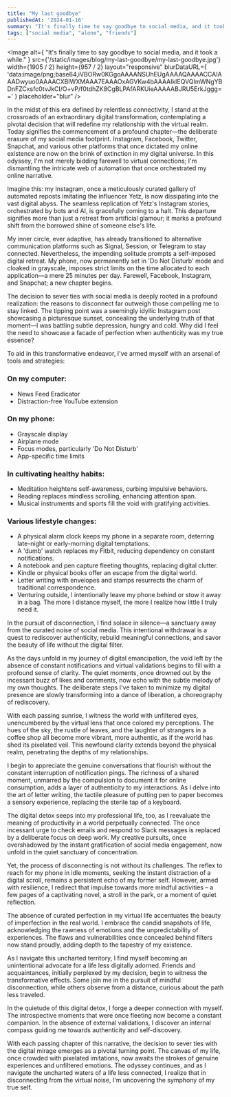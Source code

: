```yaml
---
title: "My last goodbye"
publishedAt: '2024-01-16'
summary: "It's finally time to say goodbye to social media, and it took a while."
tags: ["social media", "alone", "friends"]
---
```


<Image
  alt={
    "It's finally time to say goodbye to social media, and it took a while."
  }
  src={'/static/images/blog/my-last-goodbye/my-last-goodbye.jpg'}
  width={1905 / 2}
  height={957 / 2}
  layout="responsive"
  blurDataURL={
    'data:image/png;base64,iVBORw0KGgoAAAANSUhEUgAAAAQAAAACCAIAAADwyuo0AAAACXBIWXMAAA7EAAAOxAGVKw4bAAAAIklEQVQImWNgYBDnFZCxsfc0tvJkCI/O+vP/f0tdhZK8CgBLPAfARKUieAAAAABJRU5ErkJggg=='
  }
  placeholder="blur"
/>

In the midst of this era defined by relentless connectivity, I stand at the crossroads of an extraordinary digital transformation, contemplating a pivotal decision that will redefine my relationship with the virtual realm. Today signifies the commencement of a profound chapter—the deliberate erasure of my social media footprint. Instagram, Facebook, Twitter, Snapchat, and various other platforms that once dictated my online existence are now on the brink of extinction in my digital universe. In this odyssey, I'm not merely bidding farewell to virtual connections; I'm dismantling the intricate web of automation that once orchestrated my online narrative.

Imagine this: my Instagram, once a meticulously curated gallery of automated reposts imitating the influencer Yetz, is now dissipating into the vast digital abyss. The seamless replication of Yetz's Instagram stories, orchestrated by bots and AI, is gracefully coming to a halt. This departure signifies more than just a retreat from artificial glamour; it marks a profound shift from the borrowed shine of someone else's life.

My inner circle, ever adaptive, has already transitioned to alternative communication platforms such as Signal, Session, or Telegram to stay connected. Nevertheless, the impending solitude prompts a self-imposed digital retreat. My phone, now permanently set in 'Do Not Disturb' mode and cloaked in grayscale, imposes strict limits on the time allocated to each application—a mere 25 minutes per day. Farewell, Facebook, Instagram, and Snapchat; a new chapter begins.

The decision to sever ties with social media is deeply rooted in a profound realization: the reasons to disconnect far outweigh those compelling me to stay linked. The tipping point was a seemingly idyllic Instagram post showcasing a picturesque sunset, concealing the underlying truth of that moment—I was battling subtle depression, hungry and cold. Why did I feel the need to showcase a facade of perfection when authenticity was my true essence?

To aid in this transformative endeavor, I've armed myself with an arsenal of tools and strategies:

### On my computer:
- News Feed Eradicator
- Distraction-free YouTube extension

### On my phone:
- Grayscale display
- Airplane mode
- Focus modes, particularly 'Do Not Disturb'
- App-specific time limits

### In cultivating healthy habits:
- Meditation heightens self-awareness, curbing impulsive behaviors.
- Reading replaces mindless scrolling, enhancing attention span.
- Musical instruments and sports fill the void with gratifying activities.

### Various lifestyle changes:
- A physical alarm clock keeps my phone in a separate room, deterring late-night or early-morning digital temptations.
- A 'dumb' watch replaces my Fitbit, reducing dependency on constant notifications.
- A notebook and pen capture fleeting thoughts, replacing digital clutter.
- Kindle or physical books offer an escape from the digital world.
- Letter writing with envelopes and stamps resurrects the charm of traditional correspondence.
- Venturing outside, I intentionally leave my phone behind or stow it away in a bag. The more I distance myself, the more I realize how little I truly need it.

In the pursuit of disconnection, I find solace in silence—a sanctuary away from the curated noise of social media. This intentional withdrawal is a quest to rediscover authenticity, rebuild meaningful connections, and savor the beauty of life without the digital filter.

As the days unfold in my journey of digital emancipation, the void left by the absence of constant notifications and virtual validations begins to fill with a profound sense of clarity. The quiet moments, once drowned out by the incessant buzz of likes and comments, now echo with the subtle melody of my own thoughts. The deliberate steps I've taken to minimize my digital presence are slowly transforming into a dance of liberation, a choreography of rediscovery.

With each passing sunrise, I witness the world with unfiltered eyes, unencumbered by the virtual lens that once colored my perceptions. The hues of the sky, the rustle of leaves, and the laughter of strangers in a coffee shop all become more vibrant, more authentic, as if the world has shed its pixelated veil. This newfound clarity extends beyond the physical realm, penetrating the depths of my relationships.

I begin to appreciate the genuine conversations that flourish without the constant interruption of notification pings. The richness of a shared moment, unmarred by the compulsion to document it for online consumption, adds a layer of authenticity to my interactions. As I delve into the art of letter writing, the tactile pleasure of putting pen to paper becomes a sensory experience, replacing the sterile tap of a keyboard.

The digital detox seeps into my professional life, too, as I reevaluate the meaning of productivity in a world perpetually connected. The once incessant urge to check emails and respond to Slack messages is replaced by a deliberate focus on deep work. My creative pursuits, once overshadowed by the instant gratification of social media engagement, now unfold in the quiet sanctuary of concentration.

Yet, the process of disconnecting is not without its challenges. The reflex to reach for my phone in idle moments, seeking the instant distraction of a digital scroll, remains a persistent echo of my former self. However, armed with resilience, I redirect that impulse towards more mindful activities – a few pages of a captivating novel, a stroll in the park, or a moment of quiet reflection.

The absence of curated perfection in my virtual life accentuates the beauty of imperfection in the real world. I embrace the candid snapshots of life, acknowledging the rawness of emotions and the unpredictability of experiences. The flaws and vulnerabilities once concealed behind filters now stand proudly, adding depth to the tapestry of my existence.

As I navigate this uncharted territory, I find myself becoming an unintentional advocate for a life less digitally adorned. Friends and acquaintances, initially perplexed by my decision, begin to witness the transformative effects. Some join me in the pursuit of mindful disconnection, while others observe from a distance, curious about the path less traveled.

In the quietude of this digital detox, I forge a deeper connection with myself. The introspective moments that were once fleeting now become a constant companion. In the absence of external validations, I discover an internal compass guiding me towards authenticity and self-discovery.

With each passing chapter of this narrative, the decision to sever ties with the digital mirage emerges as a pivotal turning point. The canvas of my life, once crowded with pixelated imitations, now awaits the strokes of genuine experiences and unfiltered emotions. The odyssey continues, and as I navigate the uncharted waters of a life less connected, I realize that in disconnecting from the virtual noise, I'm uncovering the symphony of my true self.